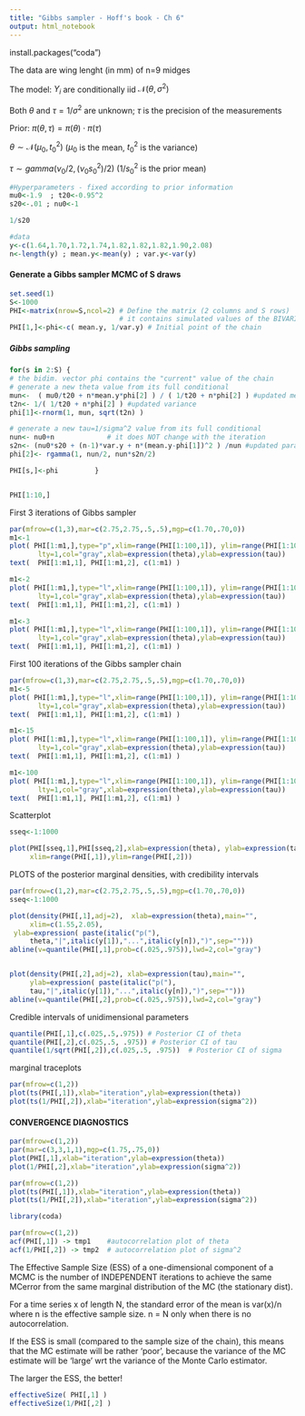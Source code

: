 ```yaml
---
title: "Gibbs sampler - Hoff's book - Ch 6"
output: html_notebook
---
```


install.packages("coda")

The data are wing lenght (in mm) of n=9 midges

The model: $Y_i$ are conditionally iid ${\mathcal N}(\theta,\sigma^2)$

Both $\theta$ and $\tau=1/\sigma^2$ are unknown; $\tau$ is the precision of the measurements

Prior: $\pi(\theta,\tau)= \pi(\theta)\cdot \pi(\tau)$

$\theta \sim {\mathcal N}(\mu_0, t_0^2)$ ($\mu_0$ is the mean, $t_0^2$ is the variance)

$\tau \sim gamma(\nu_0/2, (\nu_0 s_0^2)/2 )$ ($1/s_0^2$ is the prior mean)



```r
#Hyperparameters - fixed according to prior information
mu0<-1.9  ; t20<-0.95^2
s20<-.01 ; nu0<-1

1/s20

```


```r
#data
y<-c(1.64,1.70,1.72,1.74,1.82,1.82,1.82,1.90,2.08)
n<-length(y) ; mean.y<-mean(y) ; var.y<-var(y)
```

#### Generate a Gibbs sampler MCMC of S draws ####


```r
set.seed(1)
S<-1000
PHI<-matrix(nrow=S,ncol=2) # Define the matrix (2 columns and S rows)
                           # it contains simulated values of the BIVARIATE Gibbs sampler MC 
PHI[1,]<-phi<-c( mean.y, 1/var.y) # Initial point of the chain
```

##### Gibbs sampling  #####
```r
for(s in 2:S) {
# the bidim. vector phi contains the "current" value of the chain
# generate a new theta value from its full conditional
mun<-  ( mu0/t20 + n*mean.y*phi[2] ) / ( 1/t20 + n*phi[2] ) #updated mean 
t2n<- 1/( 1/t20 + n*phi[2] ) #updated variance
phi[1]<-rnorm(1, mun, sqrt(t2n) )

# generate a new tau=1/sigma^2 value from its full conditional
nun<- nu0+n             # it does NOT change with the iteration
s2n<- (nu0*s20 + (n-1)*var.y + n*(mean.y-phi[1])^2 ) /nun #updated parameter
phi[2]<- rgamma(1, nun/2, nun*s2n/2)

PHI[s,]<-phi         }


PHI[1:10,]
```

First 3 iterations of Gibbs sampler

```r
par(mfrow=c(1,3),mar=c(2.75,2.75,.5,.5),mgp=c(1.70,.70,0))
m1<-1
plot( PHI[1:m1,],type="p",xlim=range(PHI[1:100,1]), ylim=range(PHI[1:100,2]),
       lty=1,col="gray",xlab=expression(theta),ylab=expression(tau))
text(  PHI[1:m1,1], PHI[1:m1,2], c(1:m1) )

m1<-2
plot( PHI[1:m1,],type="l",xlim=range(PHI[1:100,1]), ylim=range(PHI[1:100,2]),
       lty=1,col="gray",xlab=expression(theta),ylab=expression(tau))
text(  PHI[1:m1,1], PHI[1:m1,2], c(1:m1) )

m1<-3
plot( PHI[1:m1,],type="l",xlim=range(PHI[1:100,1]), ylim=range(PHI[1:100,2]),
       lty=1,col="gray",xlab=expression(theta),ylab=expression(tau))
text(  PHI[1:m1,1], PHI[1:m1,2], c(1:m1) )
```
First 100 iterations of the Gibbs sampler chain

```r
par(mfrow=c(1,3),mar=c(2.75,2.75,.5,.5),mgp=c(1.70,.70,0))
m1<-5
plot( PHI[1:m1,],type="l",xlim=range(PHI[1:100,1]), ylim=range(PHI[1:100,2]),
       lty=1,col="gray",xlab=expression(theta),ylab=expression(tau))
text(  PHI[1:m1,1], PHI[1:m1,2], c(1:m1) )

m1<-15
plot( PHI[1:m1,],type="l",xlim=range(PHI[1:100,1]), ylim=range(PHI[1:100,2]),
       lty=1,col="gray",xlab=expression(theta),ylab=expression(tau))
text(  PHI[1:m1,1], PHI[1:m1,2], c(1:m1) )

m1<-100
plot( PHI[1:m1,],type="l",xlim=range(PHI[1:100,1]), ylim=range(PHI[1:100,2]),
       lty=1,col="gray",xlab=expression(theta),ylab=expression(tau))
text(  PHI[1:m1,1], PHI[1:m1,2], c(1:m1) )
```
Scatterplot

```r
sseq<-1:1000

plot(PHI[sseq,1],PHI[sseq,2],xlab=expression(theta), ylab=expression(tau) ,
     xlim=range(PHI[,1]),ylim=range(PHI[,2]))
```

PLOTS of the posterior marginal densities, with credibility intervals

```r
par(mfrow=c(1,2),mar=c(2.75,2.75,.5,.5),mgp=c(1.70,.70,0))
sseq<-1:1000

plot(density(PHI[,1],adj=2),  xlab=expression(theta),main="",
     xlim=c(1.55,2.05),
 ylab=expression( paste(italic("p("),
     theta,"|",italic(y[1]),"...",italic(y[n]),")",sep="")))
abline(v=quantile(PHI[,1],prob=c(.025,.975)),lwd=2,col="gray")


plot(density(PHI[,2],adj=2), xlab=expression(tau),main="",
     ylab=expression( paste(italic("p("),
     tau,"|",italic(y[1]),"...",italic(y[n]),")",sep=""))) 
abline(v=quantile(PHI[,2],prob=c(.025,.975)),lwd=2,col="gray")
```
Credible intervals of unidimensional parameters

```r
quantile(PHI[,1],c(.025,.5,.975)) # Posterior CI of theta
quantile(PHI[,2],c(.025,.5, .975)) # Posterior CI of tau
quantile(1/sqrt(PHI[,2]),c(.025,.5, .975))  # Posterior CI of sigma

```

marginal traceplots

```r
par(mfrow=c(1,2))
plot(ts(PHI[,1]),xlab="iteration",ylab=expression(theta))
plot(ts(1/PHI[,2]),xlab="iteration",ylab=expression(sigma^2))
```



#### CONVERGENCE DIAGNOSTICS ####
```r
par(mfrow=c(1,2))
par(mar=c(3,3,1,1),mgp=c(1.75,.75,0))
plot(PHI[,1],xlab="iteration",ylab=expression(theta))  
plot(1/PHI[,2],xlab="iteration",ylab=expression(sigma^2))
```

```r
par(mfrow=c(1,2))
plot(ts(PHI[,1]),xlab="iteration",ylab=expression(theta))
plot(ts(1/PHI[,2]),xlab="iteration",ylab=expression(sigma^2))
```
```r
library(coda)

par(mfrow=c(1,2))
acf(PHI[,1]) -> tmp1    #autocorrelation plot of theta
acf(1/PHI[,2]) -> tmp2  # autocorrelation plot of sigma^2

```

The Effective Sample Size (ESS) of a one-dimensional component of a MCMC is the number of INDEPENDENT iterations to achieve the same MCerror from the same marginal distribution of the MC (the stationary dist).

For a time series x of length N, the standard error of the mean is var(x)/n where n is the effective sample size. n = N only when there is no autocorrelation.

If the ESS is small (compared to the sample size of the chain), this means that the MC estimate will be rather 'poor', because the variance of the MC estimate will be 'large' wrt the variance of the Monte Carlo estimator. 

The larger the ESS, the better! 

```r
effectiveSize( PHI[,1] )
effectiveSize(1/PHI[,2] )
```


 
